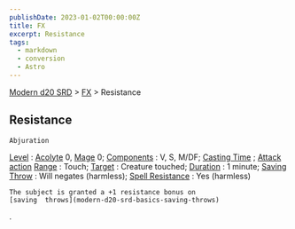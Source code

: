 ```yaml
---
publishDate: 2023-01-02T00:00:00Z
title: FX
excerpt: Resistance
tags:
  - markdown
  - conversion
  - Astro
---
```


[Modern d20 SRD](/#modernD20) > [FX](modern-d20-srd-fx-index) > Resistance

## Resistance




    Abjuration

[Level](modern-d20-srd-fx-level)
:
[Acolyte](modern-d20-srd-classes-advanced-acolyte)
0,
[Mage](modern-d20-srd-classes-advanced-mage)
0;
[Components](modern-d20-srd-fx-components)
: V, S, M/DF;
[Casting Time](modern-d20-srd-fx-casting-time)
;
[Attack action](modern-d20-srd-combat-attack-actions)
[Range](modern-d20-srd-fx-range)
: Touch;
[Target](modern-d20-srd-fx-target)
: Creature touched;
[Duration](modern-d20-srd-fx-duration)
: 1 minute;
[Saving Throw](modern-d20-srd-basics-saving-throws)
: Will negates (harmless);
[Spell Resistance](modern-d20-srd-special-abilities-spell-resistance)
: Yes (harmless)

    The subject is granted a +1 resistance bonus on
    [saving  throws](modern-d20-srd-basics-saving-throws)
.
